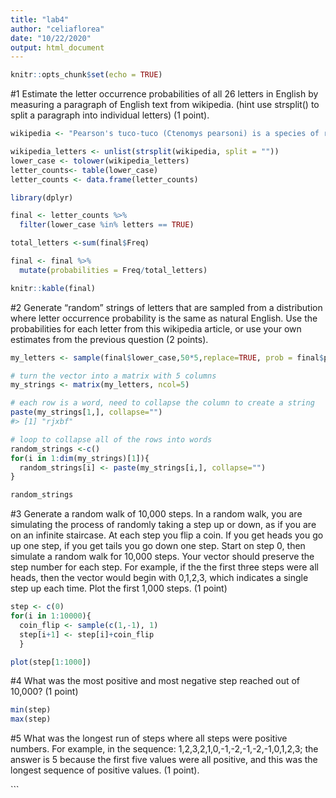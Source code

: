 ```yaml
---
title: "lab4"
author: "celiaflorea"
date: "10/22/2020"
output: html_document
---
```


```r
knitr::opts_chunk$set(echo = TRUE)
```

#1 Estimate the letter occurrence probabilities of all 26 letters in English by measuring a paragraph of English text from wikipedia. (hint use strsplit() to split a paragraph into individual letters) (1 point).

```r
wikipedia <- "Pearson's tuco-tuco (Ctenomys pearsoni) is a species of rodent in the family Ctenomyidae.[2] It is endemic to Uruguay, where it is found at elevations below 200 m.[1] This tuco-tuco constructs burrows with multiple openings (an average of 13) containing one to two nests of dried grass; it prefers areas of sandy soil but is somewhat adaptable.[1] It is threatened by loss of habitat to development, agriculture and ranching.[1] Multiple karyotypes have been reported, including 2n = 68-70, FN = 80-88, as well as 2n = 56, FN = 77-79, suggesting the taxon may represent several species.[2] C. dorbignyi appears to be cytogenetically indistinguishable from the 2n = 70 form.[2] The species is named after American zoologist Oliver Payne Pearson.[3][4]"

wikipedia_letters <- unlist(strsplit(wikipedia, split = ""))
lower_case <- tolower(wikipedia_letters)
letter_counts<- table(lower_case)
letter_counts <- data.frame(letter_counts)

library(dplyr)

final <- letter_counts %>%
  filter(lower_case %in% letters == TRUE)

total_letters <-sum(final$Freq)

final <- final %>%
  mutate(probabilities = Freq/total_letters)

knitr::kable(final)

```


#2 Generate “random” strings of letters that are sampled from a distribution where letter occurrence probability is the same as natural English. Use the probabilities for each letter from this wikipedia article, or use your own estimates from the previous question (2 points).

```r

my_letters <- sample(final$lower_case,50*5,replace=TRUE, prob = final$probabilities)

# turn the vector into a matrix with 5 columns
my_strings <- matrix(my_letters, ncol=5)

# each row is a word, need to collapse the column to create a string
paste(my_strings[1,], collapse="")
#> [1] "rjxbf"

# loop to collapse all of the rows into words
random_strings <-c()
for(i in 1:dim(my_strings)[1]){
  random_strings[i] <- paste(my_strings[i,], collapse="")
}

random_strings
```

#3 Generate a random walk of 10,000 steps. In a random walk, you are simulating the process of randomly taking a step up or down, as if you are on an infinite staircase. At each step you flip a coin. If you get heads you go up one step, if you get tails you go down one step. Start on step 0, then simulate a random walk for 10,000 steps. Your vector should preserve the step number for each step. For example, if the the first three steps were all heads, then the vector would begin with 0,1,2,3, which indicates a single step up each time. Plot the first 1,000 steps. (1 point)

```r

step <- c(0)
for(i in 1:10000){
  coin_flip <- sample(c(1,-1), 1)
  step[i+1] <- step[i]+coin_flip
  }

plot(step[1:1000])

```

#4 What was the most positive and most negative step reached out of 10,000? (1 point)

```r

min(step)
max(step)

```
#5 What was the longest run of steps where all steps were positive numbers. For example, in the sequence: 1,2,3,2,1,0,-1,-2,-1,-2,-1,0,1,2,3; the answer is 5 because the first five values were all positive, and this was the longest sequence of positive values. (1 point).

```



